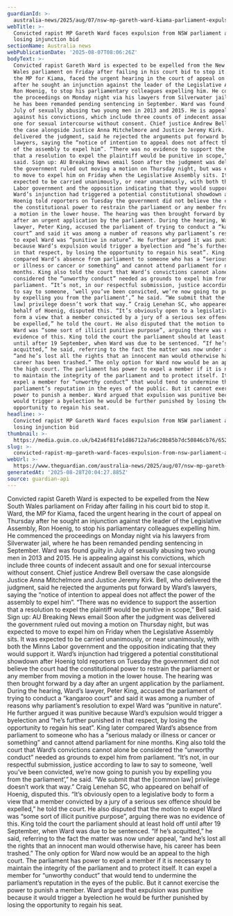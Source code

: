 ```yaml
---
guardianId: >-
  australia-news/2025/aug/07/nsw-mp-gareth-ward-kiama-parliament-expulsion-appeal-court-ntwnfb
webTitle: >-
  Convicted rapist MP Gareth Ward faces expulsion from NSW parliament after
  losing injunction bid
sectionName: Australia news
webPublicationDate: '2025-08-07T08:06:26Z'
bodyText: >-
  Convicted rapist Gareth Ward is expected to be expelled from the New South
  Wales parliament on Friday after failing in his court bid to stop it. Ward,
  the MP for Kiama, faced the urgent hearing in the court of appeal on Thursday
  after he sought an injunction against the leader of the Legislative Assembly,
  Ron Hoenig, to stop his parliamentary colleagues expelling him. He commenced
  the proceedings on Monday night via his lawyers from Silverwater jail, where
  he has been remanded pending sentencing in September. Ward was found guilty in
  July of sexually abusing two young men in 2013 and 2015. He is appealing
  against his convictions, which include three counts of indecent assault and
  one for sexual intercourse without consent. Chief justice Andrew Bell oversaw
  the case alongside Justice Anna Mitchelmore and Justice Jeremy Kirk. Bell, who
  delivered the judgment, said he rejected the arguments put forward by Ward’s
  lawyers, saying the “notice of intention to appeal does not affect the power
  of the assembly to expel him”. “There was no evidence to support the assertion
  that a resolution to expel the plaintiff would be punitive in scope,” Bell
  said. Sign up: AU Breaking News email Soon after the judgment was delivered
  the government ruled out moving a motion on Thursday night, but was expected
  to move to expel him on Friday when the Legislative Assembly sits. It was
  expected to be carried unanimously, or near unanimously, with both the Minns
  Labor government and the opposition indicating that they would support it.
  Ward’s injunction had triggered a potential constitutional showdown after
  Hoenig told reporters on Tuesday the government did not believe the court had
  the constitutional power to restrain the parliament or any member from moving
  a motion in the lower house. The hearing was then brought forward by a day
  after an urgent application by the parliament. During the hearing, Ward’s
  lawyer, Peter King, accused the parliament of trying to conduct a “kangaroo
  court” and said it was among a number of reasons why parliament’s resolution
  to expel Ward was “punitive in nature”. He further argued it was punitive
  because Ward’s expulsion would trigger a byelection and “he’s further punished
  in that respect, by losing the opportunity to regain his seat”. King later
  compared Ward’s absence from parliament to someone who has a “serious malady
  or illness or cancer or something” and cannot attend parliament for nine
  months. King also told the court that Ward’s convictions cannot alone be
  considered the “unworthy conduct” needed as grounds to expel him from
  parliament. “It’s not, in our respectful submission, justice according to law
  to say to someone, ‘well you’ve been convicted, we’re now going to punish you
  by expelling you from the parliament’,” he said. “We submit that the [common
  law] privilege doesn’t work that way.” Craig Lenehan SC, who appeared on
  behalf of Hoenig, disputed this. “It’s obviously open to a legislative body to
  form a view that a member convicted by a jury of a serious sex offence should
  be expelled,” he told the court. He also disputed that the motion to expel
  Ward was “some sort of illicit punitive purpose”, arguing there was no
  evidence of this. King told the court the parliament should at least hold off
  until after 19 September, when Ward was due to be sentenced. “If he’s
  acquitted,” he said, referring to the fact the matter was now under appeal,
  “and he’s lost all the rights that an innocent man would otherwise have, his
  career has been trashed.” The only option for Ward now would be an appeal to
  the high court. The parliament has power to expel a member if it is necessary
  to maintain the integrity of the parliament and to protect itself. It can
  expel a member for “unworthy conduct” that would tend to undermine the
  parliament’s reputation in the eyes of the public. But it cannot exercise the
  power to punish a member. Ward argued that expulsion was punitive because it
  would trigger a byelection he would be further punished by losing the
  opportunity to regain his seat.
headline: >-
  Convicted rapist MP Gareth Ward faces expulsion from NSW parliament after
  losing injunction bid
thumbnail: >-
  https://media.guim.co.uk/b42a6f81fe1d86712a7a6c20b85b7dc50846cb76/652_135_3670_2936/500.jpg
slug: >-
  convicted-rapist-mp-gareth-ward-faces-expulsion-from-nsw-parliament-after-losing-injunction-bid
webUrl: >-
  https://www.theguardian.com/australia-news/2025/aug/07/nsw-mp-gareth-ward-kiama-parliament-expulsion-appeal-court-ntwnfb
generatedAt: '2025-08-28T20:04:27.885Z'
source: guardian-api
---
```

Convicted rapist Gareth Ward is expected to be expelled from the New South Wales parliament on Friday after failing in his court bid to stop it. Ward, the MP for Kiama, faced the urgent hearing in the court of appeal on Thursday after he sought an injunction against the leader of the Legislative Assembly, Ron Hoenig, to stop his parliamentary colleagues expelling him. He commenced the proceedings on Monday night via his lawyers from Silverwater jail, where he has been remanded pending sentencing in September. Ward was found guilty in July of sexually abusing two young men in 2013 and 2015. He is appealing against his convictions, which include three counts of indecent assault and one for sexual intercourse without consent. Chief justice Andrew Bell oversaw the case alongside Justice Anna Mitchelmore and Justice Jeremy Kirk. Bell, who delivered the judgment, said he rejected the arguments put forward by Ward’s lawyers, saying the “notice of intention to appeal does not affect the power of the assembly to expel him”. “There was no evidence to support the assertion that a resolution to expel the plaintiff would be punitive in scope,” Bell said. Sign up: AU Breaking News email Soon after the judgment was delivered the government ruled out moving a motion on Thursday night, but was expected to move to expel him on Friday when the Legislative Assembly sits. It was expected to be carried unanimously, or near unanimously, with both the Minns Labor government and the opposition indicating that they would support it. Ward’s injunction had triggered a potential constitutional showdown after Hoenig told reporters on Tuesday the government did not believe the court had the constitutional power to restrain the parliament or any member from moving a motion in the lower house. The hearing was then brought forward by a day after an urgent application by the parliament. During the hearing, Ward’s lawyer, Peter King, accused the parliament of trying to conduct a “kangaroo court” and said it was among a number of reasons why parliament’s resolution to expel Ward was “punitive in nature”. He further argued it was punitive because Ward’s expulsion would trigger a byelection and “he’s further punished in that respect, by losing the opportunity to regain his seat”. King later compared Ward’s absence from parliament to someone who has a “serious malady or illness or cancer or something” and cannot attend parliament for nine months. King also told the court that Ward’s convictions cannot alone be considered the “unworthy conduct” needed as grounds to expel him from parliament. “It’s not, in our respectful submission, justice according to law to say to someone, ‘well you’ve been convicted, we’re now going to punish you by expelling you from the parliament’,” he said. “We submit that the [common law] privilege doesn’t work that way.” Craig Lenehan SC, who appeared on behalf of Hoenig, disputed this. “It’s obviously open to a legislative body to form a view that a member convicted by a jury of a serious sex offence should be expelled,” he told the court. He also disputed that the motion to expel Ward was “some sort of illicit punitive purpose”, arguing there was no evidence of this. King told the court the parliament should at least hold off until after 19 September, when Ward was due to be sentenced. “If he’s acquitted,” he said, referring to the fact the matter was now under appeal, “and he’s lost all the rights that an innocent man would otherwise have, his career has been trashed.” The only option for Ward now would be an appeal to the high court. The parliament has power to expel a member if it is necessary to maintain the integrity of the parliament and to protect itself. It can expel a member for “unworthy conduct” that would tend to undermine the parliament’s reputation in the eyes of the public. But it cannot exercise the power to punish a member. Ward argued that expulsion was punitive because it would trigger a byelection he would be further punished by losing the opportunity to regain his seat.
